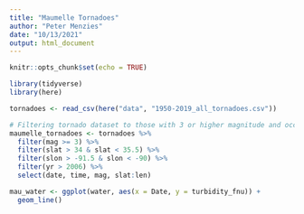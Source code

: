 ```yaml
---
title: "Maumelle Tornadoes"
author: "Peter Menzies"
date: "10/13/2021"
output: html_document
---
```


```r
knitr::opts_chunk$set(echo = TRUE)

library(tidyverse)
library(here)
```

```r
tornadoes <- read_csv(here("data", "1950-2019_all_tornadoes.csv"))
```

```r
# Filtering tornado dataset to those with 3 or higher magnitude and occur near Wye, AR after 2006.
maumelle_tornadoes <- tornadoes %>% 
  filter(mag >= 3) %>% 
  filter(slat > 34 & slat < 35.5) %>% 
  filter(slon > -91.5 & slon < -90) %>% 
  filter(yr > 2006) %>% 
  select(date, time, mag, slat:len)
```

```r
mau_water <- ggplot(water, aes(x = Date, y = turbidity_fnu)) +
  geom_line()
```

 
